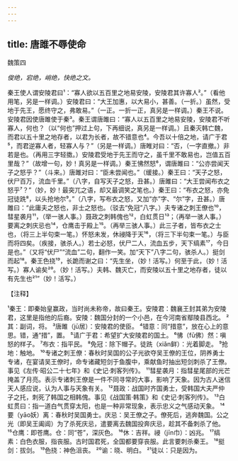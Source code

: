```yaml
---
---
---
```

title: 唐雎不辱使命
---



魏策四

*俊绝，宕绝，峭绝，快绝之文。*

秦王使人谓安陵君曰¹：“寡人欲以五百里之地易安陵，安陵君其许寡人²。”（看他用笔，另是一样调。）安陵君曰：“大王加惠，以大易小，甚善。（一折。）虽然，受地于先王，愿终守之，弗敢易。”（一正。一折一正，真另是一样调。）秦王不说。安陵君因使唐雎使于秦³。秦王谓唐雎曰：“寡人以五百里之地易安陵，安陵君不听寡人，何也？（以“何也”押过上句，下再细说，真另是一样调。）且秦灭韩亡魏，而君以五十里之地存者，以君为长者，故不错意也⁴。今吾以十倍之地，请广于君⁵，而君逆寡人者，轻寡人与？”（另是一样调。）唐睢对曰：“否，（一字直撤。）非若是也。（再用三字轻擞。）安陵君受地于先王而守之，虽千里不敢易也，岂值五百里哉？”（故增一句，妙！真另是一样调。）秦王怫然怒⁶，谓唐雎曰：“公亦尝闻天子之怒乎？”（斗来。）唐雎对曰：“臣未尝闻也。”（缓接。）秦王曰：“天子之怒，伏尸百万，流血千里。”（八字，自写天子之怒，丑甚。）唐雎曰：“大王尝闻布衣之怒乎⁷？”（妙，妙！最突兀之语，却又最调笑之笔也。）秦王曰：“布衣之怒，亦免冠徒跣⁸，以头抢地尔⁹。”（八字，写布衣之怒，又加“亦”字、“尔”字，丑甚。）唐雎曰：“此庸夫之怒也，非士之怒也。（驳去“免冠”八字。）夫专诸之刺王僚也¹⁰，彗星袭月¹¹，（举一骇人事。）聂政之刺韩傀也¹²，白虹贯日¹³；（再举一骇人事。）要离之刺庆忌也¹⁴，仓鹰击于殿上¹⁵。（再举三骇人事。）此三子者，皆布衣之士也，（将三上半句束一笔。）怀怒未发，休祲降于天¹⁶，（将三下半句束一笔。）与臣而将四矣。（疾接，骇杀人。）若士必怒，伏尸二人，流血五步，天下缟素¹⁷，今日是也。”（又将“伏尸”“流血”二句，翻作一笑。加“天下”八字二句，骇杀人。）挺剑而起¹⁸。秦王色挠¹⁹，长跪而谢之曰：“先生坐，（妙！活写。）何至于此，（妙！活写。）寡人谕矣²⁰。（妙！活写。）夫韩、魏灭亡，而安陵以五十里之地存者，徒以有先生也²¹”（妙！活写。）

【注释】

¹秦王：即秦始皇赢政，当时尚未称帝，故曰秦王。安陵君：魏襄王封其弟为安陵君，这里是指他的后裔。安陵：魏国分封的一个小邑，在今河南省鄢陵县西北。
²其：副词，将。
³唐雎（jū居）：安陵君的使臣。
⁴错意：同“措意”，放在心上的意思。错，通“措”，置。
⁵请广于君：希望扩大安陵君的国土。
⁶怫（fū佛）然：嗔怒的样子。
⁷布衣：指平民。
⁸免冠：除下帽子。徒跣（xiǎn鲜）：光着脚走。
⁹抢地：触地。
¹⁰专诸之刺王僚：春秋时吴国的公子光欲夺吴王僚的王位，阴养勇士专诸，在宴请吴王僚时，命专诸藏短剑于鱼腹中，乘献鱼时抽出短剑刺杀了王僚。事见《左传·昭公二十七年》和《史记·刺客列传》。
¹¹彗星袭月：指彗星尾部的光芒掩盖了月亮。表示专诸刺王僚是一件不同寻常的大事，影响了天象。因为古人迷信天人感应说，认为人事与天象有关。
¹²聂政：战国时齐国勇士，受韩国大夫严仲子之托，刺死了韩国之相韩傀。事见《战国策·韩策》和《史记·刺客列传》。
¹³白虹贯曰：指一道白气贯穿太阳，也是一种非常现象，表示忠义之气感动天象。
¹⁴要（yāo妖）离：春秋时吴国勇士。庆忌：吴王僚之子。僚死后，逃奔魏国。公之光（即吴王阖阊）为了杀死庆忌，遣要离去魏国投奔庆忌，趁其不备刺杀了他。
¹⁵仓鹰：即苍鹰。仓：同“苍”，深灰色。
¹⁶休：吉祥。祲（jīn巾）：凶兆。
¹⁷缟素：白色衣服，指丧服。古时国君死，全国都要穿丧服。此言要刺杀秦王。
¹⁸挺剑：拔剑。
¹⁹色挠：神色沮丧。
²⁰谕：晓、明白。
²¹徒以：只是因为。